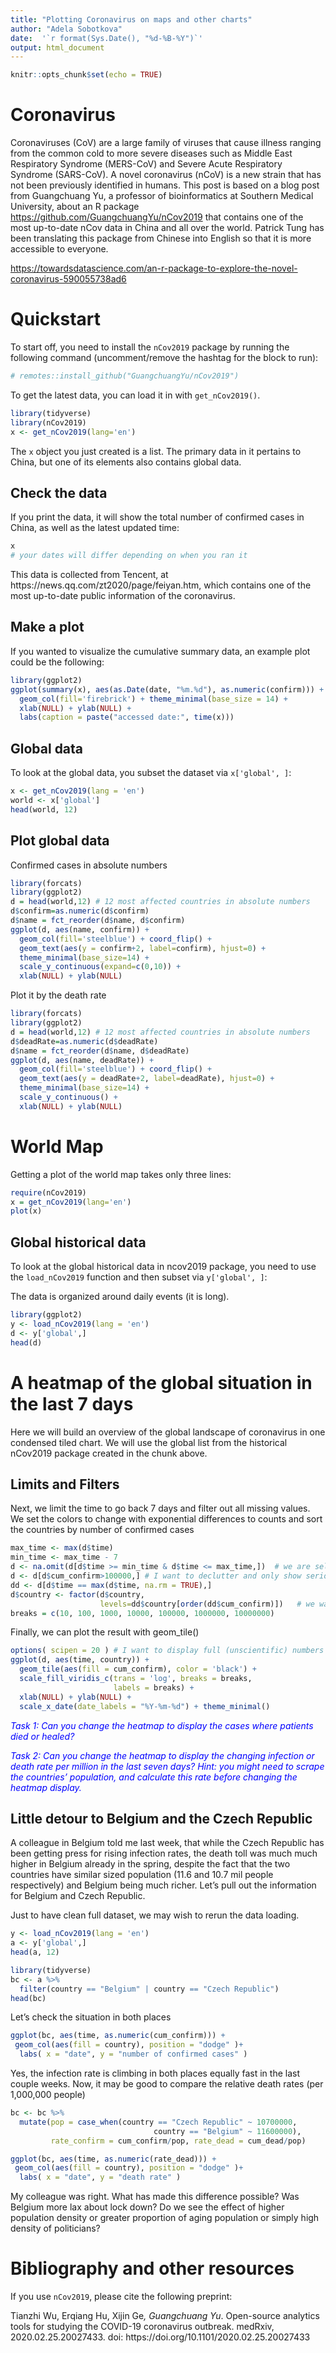 ---
title: "Plotting Coronavirus on maps and other charts"
author: "Adela Sobotkova"
date:  '`r format(Sys.Date(), "%d-%B-%Y")`'
output: html_document
---

```{r setup, include=FALSE}
knitr::opts_chunk$set(echo = TRUE)
```
# Coronavirus

Coronaviruses (CoV) are a large family of viruses that cause illness ranging from the common cold to more severe diseases such as Middle East Respiratory Syndrome (MERS-CoV) and Severe Acute Respiratory Syndrome (SARS-CoV). A novel coronavirus (nCoV) is a new strain that has not been previously identified in humans.
This post is based on a blog post from Guangchuang Yu, a professor of bioinformatics at Southern Medical University, about an R package <https://github.com/GuangchuangYu/nCov2019> that contains one of the most up-to-date nCov data in China and all over the world. Patrick Tung has been translating this package from Chinese into English so that it is more accessible to everyone.

<https://towardsdatascience.com/an-r-package-to-explore-the-novel-coronavirus-590055738ad6>

# Quickstart
To start off, you need to install the `nCov2019` package by running the following command (uncomment/remove the hashtag for the block to run):

```{r install}
# remotes::install_github("GuangchuangYu/nCov2019")
```

To get the latest data, you can load it in with `get_nCov2019()`.

```{r library, warning=FALSE}
library(tidyverse)
library(nCov2019)
x <- get_nCov2019(lang='en')
```
The `x` object you just created is a list. The primary data in it pertains to China, but one of its elements also contains global data.

## Check the data
If you print the data, it will show the total number of confirmed cases in China, as well as the latest updated time:
```{r}
x
# your dates will differ depending on when you ran it
```
This data is collected from Tencent, at https://news.qq.com/zt2020/page/feiyan.htm, which contains one of the most up-to-date public information of the coronavirus.


## Make a plot
If you wanted to visualize the cumulative summary data, an example plot could be the following:


```{r}
library(ggplot2)
ggplot(summary(x), aes(as.Date(date, "%m.%d"), as.numeric(confirm))) +
  geom_col(fill='firebrick') + theme_minimal(base_size = 14) +
  xlab(NULL) + ylab(NULL) + 
  labs(caption = paste("accessed date:", time(x)))
```


## Global data
To look at the global data, you subset the dataset via `x['global', ]`:

```{r ,warning=FALSE}
x <- get_nCov2019(lang = 'en') 
world <- x['global']
head(world, 12)
```

## Plot global data

Confirmed cases in absolute numbers
```{r}
library(forcats)
library(ggplot2)
d = head(world,12) # 12 most affected countries in absolute numbers 
d$confirm=as.numeric(d$confirm)
d$name = fct_reorder(d$name, d$confirm)
ggplot(d, aes(name, confirm)) + 
  geom_col(fill='steelblue') + coord_flip() +
  geom_text(aes(y = confirm+2, label=confirm), hjust=0) +
  theme_minimal(base_size=14) + 
  scale_y_continuous(expand=c(0,10)) +
  xlab(NULL) + ylab(NULL)
```

Plot it by the death rate
```{r}
library(forcats)
library(ggplot2)
d = head(world,12) # 12 most affected countries in absolute numbers 
d$deadRate=as.numeric(d$deadRate)
d$name = fct_reorder(d$name, d$deadRate)
ggplot(d, aes(name, deadRate)) + 
  geom_col(fill='steelblue') + coord_flip() +
  geom_text(aes(y = deadRate+2, label=deadRate), hjust=0) +
  theme_minimal(base_size=14) + 
  scale_y_continuous() +
  xlab(NULL) + ylab(NULL)
```

# World Map

Getting a plot of the world map takes only three lines:

```{r, warning=FALSE}
require(nCov2019)
x = get_nCov2019(lang='en')
plot(x)
```
## Global historical  data
To look at the global historical data in ncov2019 package, you need to use the `load_nCov2019` function and then subset via `y['global', ]`:

The data is organized around daily events (it is long).

```{r prepping for tiled chart, warning=FALSE}
library(ggplot2)
y <- load_nCov2019(lang = 'en')
d <- y['global',]
head(d)
```
# A heatmap of the global situation in the last 7 days

Here we will build an overview of the global landscape of coronavirus in one condensed tiled chart. 
We will use the global list from the historical nCov2019 package created in the chunk above.


## Limits and Filters
Next, we limit the time to go back 7 days and filter out all missing values. We set the colors to change with exponential differences to counts and sort the countries by number of confirmed cases

```{r preparation for a tiled chart of confirmed cases}
max_time <- max(d$time)
min_time <- max_time - 7
d <- na.omit(d[d$time >= min_time & d$time <= max_time,])  # we are selecting values in the last 7 days
d <- d[d$cum_confirm>100000,] # I want to declutter and only show seriously affected countries
dd <- d[d$time == max(d$time, na.rm = TRUE),]
d$country <- factor(d$country, 
                    levels=dd$country[order(dd$cum_confirm)])   # we want countries sorted by number of cases
breaks = c(10, 100, 1000, 10000, 100000, 1000000, 10000000)

```

Finally, we can plot the result with geom_tile()
```{r tiled chart of confirmed cases}
options( scipen = 20 ) # I want to display full (unscientific) numbers
ggplot(d, aes(time, country)) + 
  geom_tile(aes(fill = cum_confirm), color = 'black') + 
  scale_fill_viridis_c(trans = 'log', breaks = breaks, 
                       labels = breaks) + 
  xlab(NULL) + ylab(NULL) +
  scale_x_date(date_labels = "%Y-%m-%d") + theme_minimal()
```





<span style="color:blue">
*Task 1: Can you change the heatmap to display the cases where patients died or healed?* </span> 

<span style="color:blue">
*Task 2: Can you change the heatmap to display the changing infection or death rate per million in the last seven days? Hint: you might need to scrape the countries' population, and calculate this rate before changing the heatmap display.* </span>



## Little detour to Belgium and the Czech Republic
A colleague in Belgium told me last week, that while the Czech Republic has been getting press for rising infection rates, the death toll was much much higher in Belgium already in the spring, despite the fact that the two countries have similar sized population (11.6 and 10.7 mil people respectively) and Belgium being much richer.
Let's pull out the information for Belgium and Czech Republic.

Just to have clean full dataset, we may wish to rerun the data loading.
```{r, warning=FALSE}
y <- load_nCov2019(lang = 'en') 
a <- y['global',]
head(a, 12)
```

```{r}
library(tidyverse)
bc <- a %>% 
  filter(country == "Belgium" | country == "Czech Republic") 
head(bc)  
```

Let's check the situation in both places
```{r}
ggplot(bc, aes(time, as.numeric(cum_confirm))) +
 geom_col(aes(fill = country), position = "dodge" )+
  labs( x = "date", y = "number of confirmed cases" )
```

Yes, the infection rate is climbing in both places equally fast in the last couple weeks. 
Now, it may be good to compare the relative death rates (per 1,000,000 people)
```{r}
bc <- bc %>% 
  mutate(pop = case_when(country == "Czech Republic" ~ 10700000,
                                country == "Belgium" ~ 11600000),
         rate_confirm = cum_confirm/pop, rate_dead = cum_dead/pop)
```

```{r}
ggplot(bc, aes(time, as.numeric(rate_dead))) +
 geom_col(aes(fill = country), position = "dodge" )+
  labs( x = "date", y = "death rate" )
```






My colleague was right. What has made this difference possible? Was Belgium more lax about lock down? Do we see the effect of higher population density or greater proportion of aging population or simply high density of politicians?

# Bibliography and other resources
If you use `nCov2019`, please cite the following preprint:

Tianzhi Wu, Erqiang Hu, Xijin Ge*, Guangchuang Yu*. Open-source analytics tools for studying the COVID-19 coronavirus outbreak. medRxiv, 2020.02.25.20027433. doi: https://doi.org/10.1101/2020.02.25.20027433
